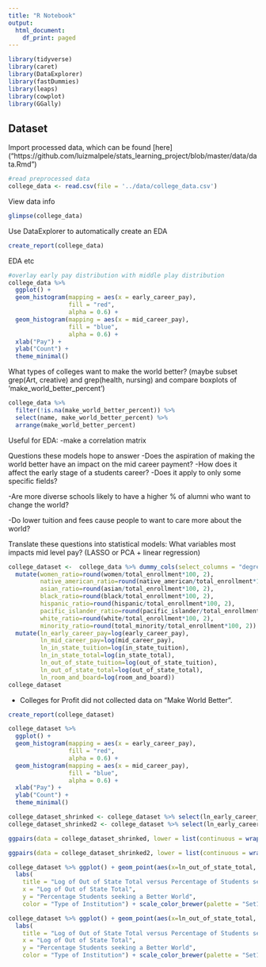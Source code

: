 ---
title: "R Notebook"
output:
  html_document:
    df_print: paged
---

```{r}
library(tidyverse)
library(caret)
library(DataExplorer)
library(fastDummies)
library(leaps)
library(cowplot)
library(GGally)
```
## Dataset
Import processed data, which can be found [here] ("https://github.com/luizmalpele/stats_learning_project/blob/master/data/data.Rmd")

```{r}
#read preprocessed data
college_data <- read.csv(file = '../data/college_data.csv')
```

View data info
```{r}
glimpse(college_data)
```

Use DataExplorer to automatically create an EDA
```{r}
create_report(college_data)
```

EDA etc

```{r}
#overlay early pay distribution with middle play distribution
college_data %>% 
  ggplot() +
  geom_histogram(mapping = aes(x = early_career_pay), 
                 fill = "red",
                 alpha = 0.6) +
  geom_histogram(mapping = aes(x = mid_career_pay), 
                 fill = "blue",
                 alpha = 0.6) +
  xlab("Pay") +
  ylab("Count") +
  theme_minimal()
```

What types of colleges want to make the world better?
  (maybe subset grep(Art, creative) and grep(health, nursing) and compare boxplots of 'make_world_better_percent')
```{r}
college_data %>% 
  filter(!is.na(make_world_better_percent)) %>% 
  select(name, make_world_better_percent) %>% 
  arrange(make_world_better_percent)
```


Useful for EDA:
-make a correlation matrix

Questions these models hope to answer
-Does the aspiration of making the world better have an impact on the mid career payment?
  -How does it affect the early stage of a students career?
  -Does it apply to only some specific fields?

-Are more diverse schools likely to have a higher % of alumni who want to change the world?

-Do lower tuition and fees cause people to want to care more about the world?

Translate these questions into statistical models:
What variables most impacts mid level pay? (LASSO or PCA + linear regression)




```{r}
college_dataset <-  college_data %>% dummy_cols(select_columns = "degree_length") %>% dummy_cols(select_columns = "type") %>% rename(length_2y="degree_length_2 Year", length_4y="degree_length_4 Year", for_profit="type_For Profit", private="type_Private", public = "type_Public" ) %>% select(-degree_length_Other, -type_Other) %>%  filter(!is.na(make_world_better_percent)) %>% filter(!is.na(total_enrollment)) %>% 
  mutate(women_ratio=round(women/total_enrollment*100, 2),
         native_american_ratio=round(native_american/total_enrollment*100, 2),
         asian_ratio=round(asian/total_enrollment*100, 2),
         black_ratio=round(black/total_enrollment*100, 2),
         hispanic_ratio=round(hispanic/total_enrollment*100, 2),
         pacific_islander_ratio=round(pacific_islander/total_enrollment*100, 2),
         white_ratio=round(white/total_enrollment*100, 2),
         minority_ratio=round(total_minority/total_enrollment*100, 2)) %>% 
  mutate(ln_early_career_pay=log(early_career_pay),
         ln_mid_career_pay=log(mid_career_pay),
         ln_in_state_tuition=log(in_state_tuition),
         ln_in_state_total=log(in_state_total),
         ln_out_of_state_tuition=log(out_of_state_tuition),
         ln_out_of_state_total=log(out_of_state_total),
         ln_room_and_board=log(room_and_board))
college_dataset
```

- Colleges for Profit did not collected data on "Make World Better".

```{r}
create_report(college_dataset)
```

```{r}
college_dataset %>% 
  ggplot() +
  geom_histogram(mapping = aes(x = early_career_pay), 
                 fill = "red",
                 alpha = 0.6) +
  geom_histogram(mapping = aes(x = mid_career_pay), 
                 fill = "blue",
                 alpha = 0.6) +
  xlab("Pay") +
  ylab("Count") +
  theme_minimal()
```


```{r}
college_dataset_shrinked <- college_dataset %>% select(ln_early_career_pay, ln_mid_career_pay , make_world_better_percent ,minority_ratio, ln_out_of_state_total, ln_in_state_total, stem_percent )
college_dataset_shrinked2 <- college_dataset %>% select(ln_early_career_pay, ln_mid_career_pay , make_world_better_percent, minority_ratio, hispanic_ratio, asian_ratio, black_ratio, hispanic_ratio, white_ratio)
```

```{r}
ggpairs(data = college_dataset_shrinked, lower = list(continuous = wrap("smooth", alpha = 0.3, size=0.1)))
```

```{r}
ggpairs(data = college_dataset_shrinked2, lower = list(continuous = wrap("smooth", alpha = 0.3, size=0.1)))
```

```{r}
college_dataset %>% ggplot() + geom_point(aes(x=ln_out_of_state_total, y=make_world_better_percent, color = type), alpha = 0.6) + 
  labs(
    title = "Log of Out of State Total versus Percentage of Students seeking a Better World ", 
    x = "Log of Out of State Total", 
    y = "Percentage Students seeking a Better World", 
    color = "Type of Institution") + scale_color_brewer(palette = "Set1")
```

```{r}
college_dataset %>% ggplot() + geom_point(aes(x=ln_out_of_state_total, y=ln_early_career_pay, color = type), alpha = 0.6) + 
  labs(
    title = "Log of Out of State Total versus Percentage of Students seeking a Better World ", 
    x = "Log of Out of State Total", 
    y = "Percentage Students seeking a Better World", 
    color = "Type of Institution") + scale_color_brewer(palette = "Set1")
```

